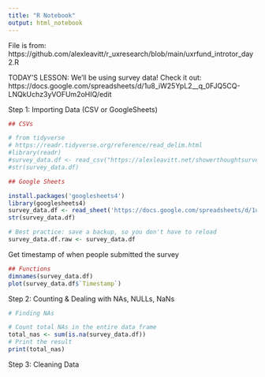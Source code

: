 ```yaml
---
title: "R Notebook"
output: html_notebook
---
```


File is from: https://github.com/alexleavitt/r_uxresearch/blob/main/uxrfund_introtor_day2.R

TODAY'S LESSON: We'll be using survey data! 
Check it out: https://docs.google.com/spreadsheets/d/1u8_iW25YpL2__q_0FJQ5CQ-LNQkUchz3yVOFUm2oHIQ/edit


Step 1: Importing Data (CSV or GoogleSheets)

```r
## CSVs

# from tidyverse
# https://readr.tidyverse.org/reference/read_delim.html
#library(readr)
#survey_data.df <- read_csv("https://alexleavitt.net/showerthoughtsurveys/1_musicinyourhead/musicinyourheadsurvey.csv")
#str(survey_data.df)

```

```r
## Google Sheets

install.packages('googlesheets4')
library(googlesheets4)
survey_data.df <- read_sheet('https://docs.google.com/spreadsheets/d/1u8_iW25YpL2__q_0FJQ5CQ-LNQkUchz3yVOFUm2oHIQ/edit')
str(survey_data.df)

```

```r

# Best practice: save a backup, so you don't have to reload
survey_data.df.raw <- survey_data.df

```

Get timestamp of when people submitted the survey

```r

## Functions
dimnames(survey_data.df)
plot(survey_data.df$`Timestamp`)

```
Step 2: Counting & Dealing with NAs, NULLs, NaNs

```r
# Finding NAs

# Count total NAs in the entire data frame
total_nas <- sum(is.na(survey_data.df))
# Print the result
print(total_nas)

```

Step 3: Cleaning Data






